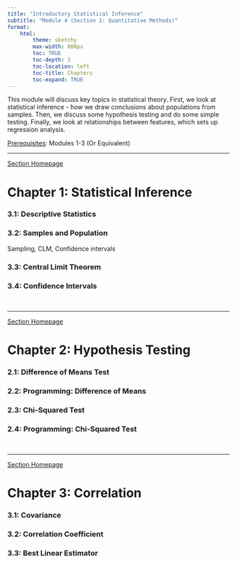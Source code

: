 ```yaml
---
title: "Introductory Statistical Inference"
subtitle: "Module 4 (Section 1: Quantitative Methods)"
format:
    html:
        theme: sketchy
        max-width: 800px
        toc: TRUE
        toc-depth: 3
        toc-location: left
        toc-title: Chapters
        toc-expand: TRUE
---
```


This module will discuss key topics in statistical theory. First, we look at statistical inference - how we draw conclusions about populations from samples. Then, we discuss some hypothesis testing and do some simple testing. Finally, we look at relationships between features, which sets up regression analysis.

[Prerequisites]{.underline}: Modules 1-3 (Or Equivalent)

------------------------------------------------------------------------

[Section Homepage](https://politicalscience.github.io/#section-1-statistical-methods)

# Chapter 1: Statistical Inference

### 3.1: Descriptive Statistics

### 3.2: Samples and Population

Sampling, CLM, Confidence intervals

### 3.3: Central Limit Theorem

### 3.4: Confidence Intervals

<br />

------------------------------------------------------------------------

[Section Homepage](https://politicalscience.github.io/#section-1-statistical-methods)

# Chapter 2: Hypothesis Testing

### 2.1: Difference of Means Test

### 2.2: Programming: Difference of Means

### 2.3: Chi-Squared Test

### 2.4: Programming: Chi-Squared Test

<br />

------------------------------------------------------------------------

[Section Homepage](https://politicalscience.github.io/#section-1-statistical-methods)

# Chapter 3: Correlation

### 3.1: Covariance

### 3.2: Correlation Coefficient

### 3.3: Best Linear Estimator